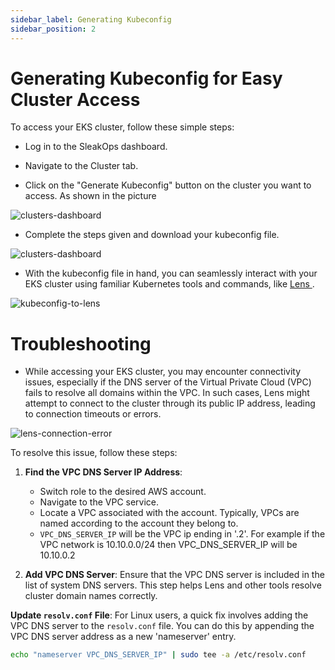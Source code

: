 ```yaml
---
sidebar_label: Generating Kubeconfig
sidebar_position: 2
---
```



# Generating Kubeconfig for Easy Cluster Access

To access your EKS cluster, follow these simple steps:

- Log in to the SleakOps dashboard.

- Navigate to the Cluster tab.

- Click on the "Generate Kubeconfig" <FaKey/> button on the cluster you want to access. As shown in the picture
<Zoom overlayBgColorEnd="rgba(255, 255, 255, 0.8)">
  <img src="/img/cluster/generate_kubeconfig.png" alt="clusters-dashboard" />
</Zoom>

- Complete the steps given and download your kubeconfig file.
<Zoom overlayBgColorEnd="rgba(255, 255, 255, 0.8)">
  <img src="/img/cluster/kubeconfig_steps.png" alt="clusters-dashboard" />
</Zoom>

- With the kubeconfig file in hand, you can seamlessly interact with your EKS cluster using familiar Kubernetes tools and commands, like [Lens <FiExternalLink/>](https://k8slens.dev/). 
<Zoom overlayBgColorEnd="rgba(255, 255, 255, 0.8)">
  <img src="/img/cluster/lens-kubeconfig.png" alt="kubeconfig-to-lens" />
</Zoom>



# Troubleshooting

- While accessing your EKS cluster, you may encounter connectivity issues, especially if the DNS server of the Virtual Private Cloud (VPC) fails to resolve all domains within the VPC. In such cases, Lens might attempt to connect to the cluster through its public IP address, leading to connection timeouts or errors.

<Zoom overlayBgColorEnd="rgba(255, 255, 255, 0.8)">
  <img src="/img/cluster/lens-timeout.png" alt="lens-connection-error" />
</Zoom>



To resolve this issue, follow these steps:

1. **Find the VPC DNS Server IP Address**:
    - Switch role to the desired AWS account.
    - Navigate to the VPC service.
    - Locate a VPC associated with the account. Typically, VPCs are named according to the account they belong to.
    - `VPC_DNS_SERVER_IP` will be the VPC ip ending in '.2'. For example if the VPC network is 10.10.0.0/24 then VPC_DNS_SERVER_IP will be 10.10.0.2

2. **Add VPC DNS Server**: Ensure that the VPC DNS server is included in the list of system DNS servers. This step helps Lens and other tools resolve cluster domain names correctly.


**Update `resolv.conf` File**: For Linux users, a quick fix involves adding the VPC DNS server to the `resolv.conf` file. You can do this by appending the VPC DNS server address as a new 'nameserver' entry.

```bash
echo "nameserver VPC_DNS_SERVER_IP" | sudo tee -a /etc/resolv.conf

